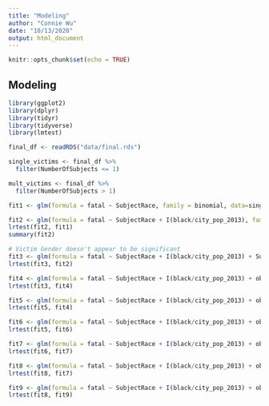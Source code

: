 ```yaml
---
title: "Modeling"
author: "Connie Wu"
date: "10/13/2020"
output: html_document
---
```


```r
knitr::opts_chunk$set(echo = TRUE)
```

## Modeling
```r
library(ggplot2)
library(dplyr)
library(tidyr)
library(tidyverse)
library(lmtest)
```

```r
final_df <- readRDS("data/final.rds")

single_victims <- final_df %>% 
  filter(NumberOfSubjects <= 1)

mult_victims <- final_df %>% 
  filter(NumberOfSubjects > 1)
```

```r
fit1 <- glm(formula = fatal ~ SubjectRace, family = binomial, data=single_victims)

fit2 <- glm(formula = fatal ~ SubjectRace + I(black/city_pop_2013), family = binomial, data=single_victims)
lrtest(fit2, fit1)
summary(fit2)

# Victim Gender doesn't appear to be significant
fit3 <- glm(formula = fatal ~ SubjectRace + I(black/city_pop_2013) + SubjectGender, family = binomial, data=single_victims)
lrtest(fit3, fit2)

fit4 <- glm(formula = fatal ~ SubjectRace + I(black/city_pop_2013) + ob, family = binomial, data=single_victims)
lrtest(fit3, fit4)

fit5 <- glm(formula = fatal ~ SubjectRace + I(black/city_pop_2013) + ob + ow, family = binomial, data=single_victims)
lrtest(fit5, fit4)

fit6 <- glm(formula = fatal ~ SubjectRace + I(black/city_pop_2013) + ob + ow + ol, family = binomial, data=single_victims)
lrtest(fit5, fit6)

fit7 <- glm(formula = fatal ~ SubjectRace + I(black/city_pop_2013) + ob + ow + ol + ow:SubjectRace, family = binomial, data=single_victims)
lrtest(fit6, fit7)

fit8 <- glm(formula = fatal ~ SubjectRace + I(black/city_pop_2013) + ob + ow + ol + ow:SubjectRace, family = binomial, data=single_victims)
lrtest(fit8, fit7)

fit9 <- glm(formula = fatal ~ SubjectRace + I(black/city_pop_2013) + ob + ow + ol + ow:SubjectRace + SubjectArmed, family = binomial, data=single_victims)
lrtest(fit8, fit9)
```

